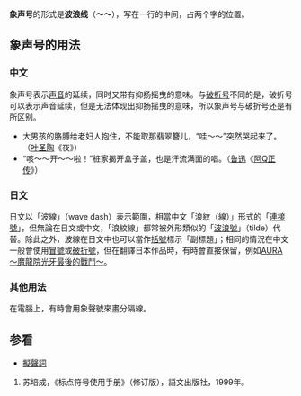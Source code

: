 {{標點符號}}
'''象声号'''的形式是'''波浪线'''（'''～～'''），写在一行的中间，占两个字的位置。
== 象声号的用法 ==
===中文===
象声号表示[[声音|声音]]的延续，同时又带有抑扬摇曳的意味。与[[破折号|破折号]]不同的是，破折号可以表示声音延续，但是无法体现出抑扬摇曳的意味，所以象声号与破折号还是有所区别。
*大男孩的胳膊给老妇人抱住，不能取那翡翠簪儿，“哇～～”突然哭起来了。（[[叶圣陶|叶圣陶]]《夜》）
*“咳～～开～～啦！”桩家揭开盒子盖，也是汗流满面的唱。（[[鲁迅|鲁迅]]《[[阿Q正传|阿Q正传]]》）
===日文===
日文以「波線」（wave dash）表示範圍，相當中文「浪紋（線）」形式的「[[連接號|連接號]]」，但無論在日文或中文，「浪紋線」都常被外形類似的「[[波浪號|波浪號]]」（tilde）代替。除此之外，波線在日文中也可以當作[[括號|括號]]標示「副標題」；相同的情況在中文一般會使用[[冒號|冒號]]或[[破折號|破折號]]，但在翻譯日本作品時，有時會直接保留，例如[[AURA_～魔龍院光牙最後的戰鬥～|AURA ～魔龍院光牙最後的戰鬥～]]。

===其他用法===
在電腦上，有時會用象聲號來畫分隔線。

== 参看 ==
*[[擬聲詞|擬聲詞]]
#苏培成，《标点符号使用手册》（修订版），語文出版社，1999年。

{{lang-stub}}